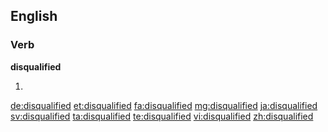 ==English==

===Verb===
'''disqualified'''

# {{en-past of|disqualify}}

[[de:disqualified]]
[[et:disqualified]]
[[fa:disqualified]]
[[mg:disqualified]]
[[ja:disqualified]]
[[sv:disqualified]]
[[ta:disqualified]]
[[te:disqualified]]
[[vi:disqualified]]
[[zh:disqualified]]